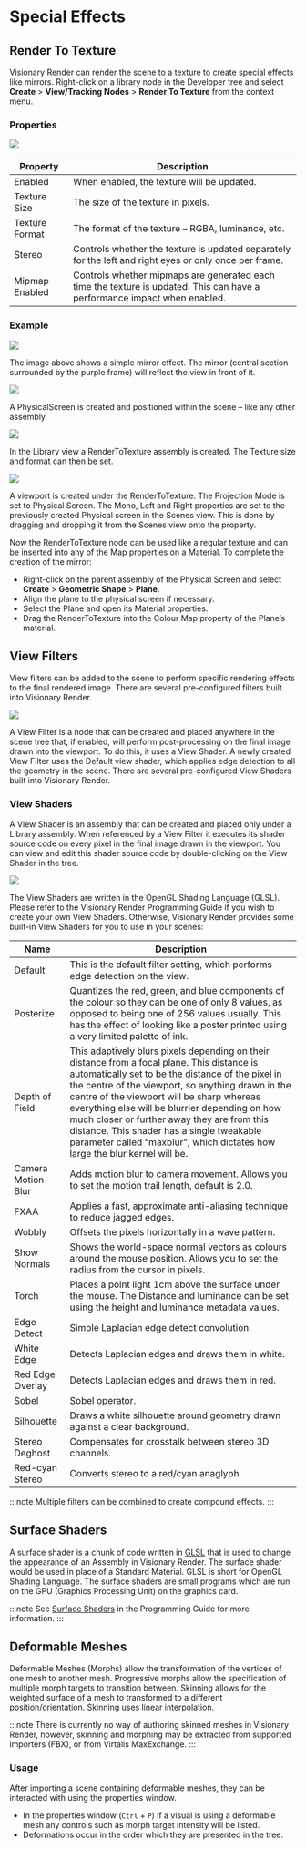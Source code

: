 # Special Effects

## Render To Texture

Visionary Render can render the scene to a texture to create special effects like mirrors. Right-click on a library node in the Developer tree and select **Create** > **View/Tracking Nodes** > **Render To Texture** from the context menu.

### Properties

![](/img/visren/3d-view/special-effects/properties.png)

| Property       | Description                                                                                                               |
|----------------|---------------------------------------------------------------------------------------------------------------------------|
| Enabled        | When enabled, the texture will be updated.                                                                                |
| Texture Size   | The size of the texture in pixels.                                                                                        |
| Texture Format | The format of the texture – RGBA, luminance, etc.                                                                         |
| Stereo         | Controls whether the texture is updated separately for the left and right eyes or only once per frame.                    |
| Mipmap Enabled | Controls whether mipmaps are generated each time the texture is updated. This can have a performance impact when enabled. |

### Example

![](/img/visren/3d-view/special-effects/example1.png)

The image above shows a simple mirror effect. The mirror (central section surrounded by the purple frame) will reflect the view in front of it.

![](/img/visren/3d-view/special-effects/example2.png)

A PhysicalScreen is created and positioned within the scene – like any other assembly.

![](/img/visren/3d-view/special-effects/example3.png)

In the Library view a RenderToTexture assembly is created. The Texture size and format can then be set.

![](/img/visren/3d-view/special-effects/example4.png)

A viewport is created under the RenderToTexture. The Projection Mode is set to Physical Screen. The Mono, Left and Right properties are set to the previously created Physical screen in the Scenes view. This is done by dragging and dropping it from the Scenes view onto the property.

Now the RenderToTexture node can be used like a regular texture and can be inserted into any of the Map properties on a Material. To complete the creation of the mirror:

- Right-click on the parent assembly of the Physical Screen and select **Create** > **Geometric Shape** > **Plane**.
- Align the plane to the physical screen if necessary.
- Select the Plane and open its Material properties.
- Drag the RenderToTexture into the Colour Map property of the Plane’s material.

## View Filters

View filters can be added to the scene to perform specific rendering effects to the final rendered image. There are several pre-configured filters built into Visionary Render.

![](/img/visren/3d-view/special-effects/view-filters.png)

A View Filter is a node that can be created and placed anywhere in the scene tree that, if enabled, will perform post-processing on the final image drawn into the viewport. To do this, it uses a View Shader. A newly created View Filter uses the Default view shader, which applies edge detection to all the geometry in the scene. There are several pre-configured View Shaders built into Visionary Render.

### View Shaders

A View Shader is an assembly that can be created and placed only under a Library assembly. When referenced by a View Filter it executes its shader source code on every pixel in the final image drawn in the viewport. You can view and edit this shader source code by double-clicking on the View Shader in the tree.

![](/img/visren/3d-view/special-effects/view-shaders.png)

The View Shaders are written in the OpenGL Shading Language (GLSL). Please refer to the Visionary Render Programming Guide if you wish to create your own View Shaders. Otherwise, Visionary Render provides some built-in View Shaders for you to use in your scenes:

| Name               | Description                                                                                                                                                                                                                                                                                                                                                                                                                                                                      |
|--------------------|----------------------------------------------------------------------------------------------------------------------------------------------------------------------------------------------------------------------------------------------------------------------------------------------------------------------------------------------------------------------------------------------------------------------------------------------------------------------------------|
| Default            | This is the default filter setting, which performs edge detection on the view.                                                                                                                                                                                                                                                                                                                                                                                                   |
| Posterize          | Quantizes the red, green, and blue components of the colour so they can be one of only 8 values, as opposed to being one of 256 values usually. This has the effect of looking like a poster printed using a very limited palette of ink.                                                                                                                                                                                                                                        |
| Depth of Field     | This adaptively blurs pixels depending on their distance from a focal plane. This distance is automatically set to be the distance of the pixel in the centre of the viewport, so anything drawn in the centre of the viewport will be sharp whereas everything else will be blurrier depending on how much closer or further away they are from this distance. This shader has a single tweakable parameter called “maxblur”, which dictates how large the blur kernel will be. |
| Camera Motion Blur | Adds motion blur to camera movement. Allows you to set the motion trail length, default is 2.0.                                                                                                                                                                                                                                                                                                                                                                                  |
| FXAA               | Applies a fast, approximate anti-aliasing technique to reduce jagged edges.                                                                                                                                                                                                                                                                                                                                                                                                      |
| Wobbly             | Offsets the pixels horizontally in a wave pattern.                                                                                                                                                                                                                                                                                                                                                                                                                               |
| Show Normals       | Shows the world-space normal vectors as colours around the mouse position. Allows you to set the radius from the cursor in pixels.                                                                                                                                                                                                                                                                                                                                               |
| Torch              | Places a point light 1cm above the surface under the mouse. The Distance and luminance can be set using the height and luminance metadata values.                                                                                                                                                                                                                                                                                                                                |
| Edge Detect        | Simple Laplacian edge detect convolution.                                                                                                                                                                                                                                                                                                                                                                                                                                        |
| White Edge         | Detects Laplacian edges and draws them in white.                                                                                                                                                                                                                                                                                                                                                                                                                                 |
| Red Edge Overlay   | Detects Laplacian edges and draws them in red.                                                                                                                                                                                                                                                                                                                                                                                                                                   |
| Sobel              | Sobel operator.                                                                                                                                                                                                                                                                                                                                                                                                                                                                  |
| Silhouette         | Draws a white silhouette around geometry drawn against a clear background.                                                                                                                                                                                                                                                                                                                                                                                                       |
| Stereo Deghost     | Compensates for crosstalk between stereo 3D channels.                                                                                                                                                                                                                                                                                                                                                                                                                            |
| Red-cyan Stereo    | Converts stereo to a red/cyan anaglyph.                                                                                                                                                                                                                                                                                                                                                                                                                                          |

:::note
Multiple filters can be combined to create compound effects.
:::

## Surface Shaders

A surface shader is a chunk of code written in [GLSL](https://www.khronos.org/opengl/wiki/OpenGL_Shading_Language) that is used to change the appearance of an Assembly in Visionary Render. The surface shader would be used in place of a Standard Material. GLSL is short for OpenGL Shading Language. The surface shaders are small programs which are run on the GPU (Graphics Processing Unit) on the graphics card.

:::note
See [Surface Shaders](../../prog-guide/shaders/surface-shaders.mdx) in the Programming Guide for more information.
:::

## Deformable Meshes

Deformable Meshes (Morphs) allow the transformation of the vertices of one mesh to another mesh. Progressive morphs allow the specification of multiple morph targets to transition between. Skinning allows for the weighted surface of a mesh to transformed to a different position/orientation. Skinning uses linear interpolation.

:::note
There is currently no way of authoring skinned meshes in Visionary Render, however, skinning and morphing may be extracted from supported importers (FBX), or from Virtalis MaxExchange.
:::

### Usage

After importing a scene containing deformable meshes, they can be interacted with using the properties window.

- In the properties window (`Ctrl` + `P`) if a visual is using a deformable mesh any controls such as morph target intensity will be listed.
- Deformations occur in the order which they are presented in the tree.
